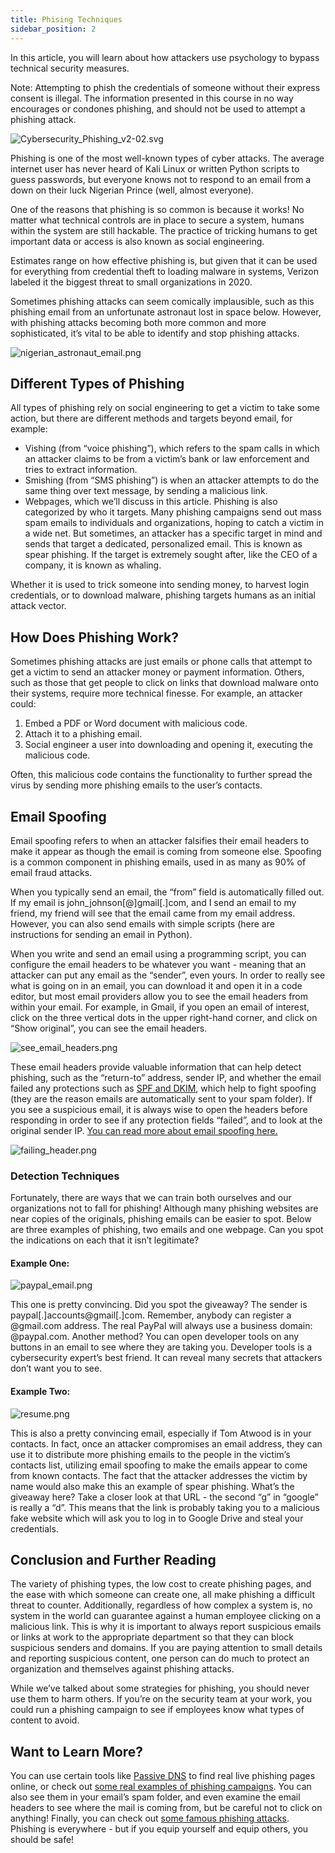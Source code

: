```yaml
---
title: Phising Techniques
sidebar_position: 2
---
```


In this article, you will learn about how attackers use psychology to bypass technical security measures.

Note: Attempting to phish the credentials of someone without their express consent is illegal. The information presented in this course in no way encourages or condones phishing, and should not be used to attempt a phishing attack.

<img
  src="https://static-assets.codecademy.com/Courses/introduction-to-cybersecurity/phishing/Cybersecurity_Phishing_v2-02.svg"
  alt="Cybersecurity_Phishing_v2-02.svg"
/>

Phishing is one of the most well-known types of cyber attacks. The average internet user has never heard of Kali Linux or written Python scripts to guess passwords, but everyone knows not to respond to an email from a down on their luck Nigerian Prince (well, almost everyone).

One of the reasons that phishing is so common is because it works! No matter what technical controls are in place to secure a system, humans within the system are still hackable. The practice of tricking humans to get important data or access is also known as social engineering.

Estimates range on how effective phishing is, but given that it can be used for everything from credential theft to loading malware in systems, Verizon labeled it the biggest threat to small organizations in 2020.

Sometimes phishing attacks can seem comically implausible, such as this phishing email from an unfortunate astronaut lost in space below. However, with phishing attacks becoming both more common and more sophisticated, it’s vital to be able to identify and stop phishing attacks.


<img
  src="https://static-assets.codecademy.com/Courses/introduction-to-cybersecurity/phishing/nigerian_astronaut_email.png"
  alt="nigerian_astronaut_email.png"
/>

## Different Types of Phishing
All types of phishing rely on social engineering to get a victim to take some action, but there are different methods and targets beyond email, for example:

- Vishing (from “voice phishing”), which refers to the spam calls in which an attacker claims to be from a victim’s bank or law enforcement and tries to extract information.
- Smishing (from “SMS phishing”) is when an attacker attempts to do the same thing over text message, by sending a malicious link.
- Webpages, which we’ll discuss in this article.
Phishing is also categorized by who it targets. Many phishing campaigns send out mass spam emails to individuals and organizations, hoping to catch a victim in a wide net. But sometimes, an attacker has a specific target in mind and sends that target a dedicated, personalized email. This is known as spear phishing. If the target is extremely sought after, like the CEO of a company, it is known as whaling.

Whether it is used to trick someone into sending money, to harvest login credentials, or to download malware, phishing targets humans as an initial attack vector.

## How Does Phishing Work?
Sometimes phishing attacks are just emails or phone calls that attempt to get a victim to send an attacker money or payment information. Others, such as those that get people to click on links that download malware onto their systems, require more technical finesse. For example, an attacker could:

1. Embed a PDF or Word document with malicious code.
2. Attach it to a phishing email.
3. Social engineer a user into downloading and opening it, executing the malicious code.

Often, this malicious code contains the functionality to further spread the virus by sending more phishing emails to the user’s contacts.

## Email Spoofing
Email spoofing refers to when an attacker falsifies their email headers to make it appear as though the email is coming from someone else. Spoofing is a common component in phishing emails, used in as many as 90% of email fraud attacks.

When you typically send an email, the “from” field is automatically filled out. If my email is john_johnson[@]gmail[.]com, and I send an email to my friend, my friend will see that the email came from my email address. However, you can also send emails with simple scripts (here are instructions for sending an email in Python).

When you write and send an email using a programming script, you can configure the email headers to be whatever you want - meaning that an attacker can put any email as the “sender”, even yours. In order to really see what is going on in an email, you can download it and open it in a code editor, but most email providers allow you to see the email headers from within your email. For example, in Gmail, if you open an email of interest, click on the three vertical dots in the upper right-hand corner, and click on “Show original”, you can see the email headers.

<img
  src="https://static-assets.codecademy.com/Courses/introduction-to-cybersecurity/phishing/see_email_headers.png"
  alt="see_email_headers.png"
/>

These email headers provide valuable information that can help detect phishing, such as the “return-to” address, sender IP, and whether the email failed any protections such as [SPF and DKIM](https://www.csoonline.com/article/3254234/mastering-email-security-with-dmarc-spf-and-dkim.html), which help to fight spoofing (they are the reason emails are automatically sent to your spam folder). If you see a suspicious email, it is always wise to open the headers before responding in order to see if any protection fields “failed”, and to look at the original sender IP. [You can read more about email spoofing here.](https://www.proofpoint.com/us/glossary/email-spoofing)

<img
  src="https://static-assets.codecademy.com/Courses/introduction-to-cybersecurity/phishing/failing_header.png"
  alt="failing_header.png"
/>


### Detection Techniques
Fortunately, there are ways that we can train both ourselves and our organizations not to fall for phishing! Although many phishing websites are near copies of the originals, phishing emails can be easier to spot. Below are three examples of phishing, two emails and one webpage. Can you spot the indications on each that it isn’t legitimate?

#### Example One:

<img
  src="https://static-assets.codecademy.com/Courses/introduction-to-cybersecurity/phishing/paypal_email.png"
  alt="paypal_email.png"
/>

This one is pretty convincing. Did you spot the giveaway? The sender is paypal[.]accounts@gmail[.]com. Remember, anybody can register a @gmail.com address. The real PayPal will always use a business domain: @paypal.com. Another method? You can open developer tools on any buttons in an email to see where they are taking you. Developer tools is a cybersecurity expert’s best friend. It can reveal many secrets that attackers don’t want you to see.

#### Example Two:
<img
  src="https://static-assets.codecademy.com/Courses/introduction-to-cybersecurity/phishing/resume.png"
  alt="resume.png"
/>

This is also a pretty convincing email, especially if Tom Atwood is in your contacts. In fact, once an attacker compromises an email address, they can use it to distribute more phishing emails to the people in the victim’s contacts list, utilizing email spoofing to make the emails appear to come from known contacts. The fact that the attacker addresses the victim by name would also make this an example of spear phishing. What’s the giveaway here? Take a closer look at that URL - the second “g” in “google” is really a “d”. This means that the link is probably taking you to a malicious fake website which will ask you to log in to Google Drive and steal your credentials.

## Conclusion and Further Reading
The variety of phishing types, the low cost to create phishing pages, and the ease with which someone can create one, all make phishing a difficult threat to counter. Additionally, regardless of how complex a system is, no system in the world can guarantee against a human employee clicking on a malicious link. This is why it is important to always report suspicious emails or links at work to the appropriate department so that they can block suspicious senders and domains. If you are paying attention to small details and reporting suspicious content, one person can do much to protect an organization and themselves against phishing attacks.

While we’ve talked about some strategies for phishing, you should never use them to harm others. If you’re on the security team at your work, you could run a phishing campaign to see if employees know what types of content to avoid.


## Want to Learn More?
You can use certain tools like [Passive DNS](https://www.trendmicro.com/vinfo/us/security/news/cybercrime-and-digital-threats/infosec-guide-domain-monitoring-detecting-phishing-attacks) to find real live phishing pages online, or check out [some real examples of phishing campaigns](https://www.phishing.org/phishing-examples). You can also see them in your email’s spam folder, and even examine the email headers to see where the mail is coming from, but be careful not to click on anything! Finally, you can check out [some famous phishing attacks](https://www.thesslstore.com/blog/the-dirty-dozen-the-12-most-costly-phishing-attack-examples/). Phishing is everywhere - but if you equip yourself and equip others, you should be safe!